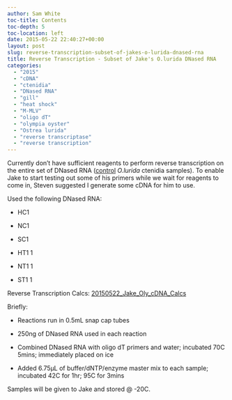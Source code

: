 ```yaml
---
author: Sam White
toc-title: Contents
toc-depth: 5
toc-location: left
date: 2015-05-22 22:40:27+00:00
layout: post
slug: reverse-transcription-subset-of-jakes-o-lurida-dnased-rna
title: Reverse Transcription - Subset of Jake's O.lurida DNased RNA
categories:
  - "2015"
  - "cDNA"
  - "ctenidia"
  - "DNased RNA"
  - "gill"
  - "heat shock"
  - "M-MLV"
  - "oligo dT"
  - "olympia oyster"
  - "Ostrea lurida"
  - "reverse transcriptase"
  - "reverse transcription"
---
```


Currently don't have sufficient reagents to perform reverse transcription on the entire set of DNased RNA ([control](../2015-05-14-dnase-treatment-jakes-o-lurida-ctenidia-rna-controls-from-20150507/index.qmd) _O.lurida_ ctenidia samples). To enable Jake to start testing out some of his primers while we wait for reagents to come in, Steven suggested I generate some cDNA for him to use.

Used the following DNased RNA:




    
  * HC1

    
  * NC1

    
  * SC1

    
  * HT1 1

    
  * NT1 1

    
  * ST1 1



Reverse Transcription Calcs: [20150522_Jake_Oly_cDNA_Calcs](https://docs.google.com/spreadsheets/d/1fEZVOaSdIAv07df-BjSbeMc36--1mMfmbpIyAnHAxS8/edit?usp=sharing)

Briefly:




    
  * Reactions run in 0.5mL snap cap tubes

    
  * 250ng of DNased RNA used in each reaction

    
  * Combined DNased RNA with oligo dT primers and water; incubated 70C 5mins; immediately placed on ice

    
  * Added 6.75μL of buffer/dNTP/enzyme master mix to each sample; incubated 42C for 1hr; 95C for 3mins



Samples will be given to Jake and stored @ -20C.
